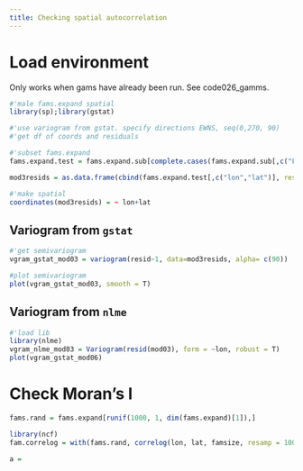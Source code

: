 ```yaml
---
title: Checking spatial autocorrelation
---
```


# Load environment
Only works when gams have already been run. See code026_gamms.

```r
#'male fams.expand spatial
library(sp);library(gstat)
```

```r
#'use variogram from gstat. specify directions EWNS, seq(0,270, 90)
#'get df of coords and residuals

#'subset fams.expand
fams.expand.test = fams.expand.sub[complete.cases(fams.expand.sub[,c("Food_type","Observer","Breeding_year")]),]

mod3resids = as.data.frame(cbind(fams.expand.test[,c("lon","lat")], resid = resid(mod03)))

#'make spatial
coordinates(mod3resids) = ~ lon+lat
```

## Variogram from ```gstat```

```r
#'get semivariogram
vgram_gstat_mod03 = variogram(resid~1, data=mod3resids, alpha= c(90))

```

```r
#plot semivariogram
plot(vgram_gstat_mod03, smooth = T)
```

## Variogram from ```nlme```

```r
#'load lib
library(nlme)
vgram_nlme_mod03 = Variogram(resid(mod03), form = ~lon, robust = T)
plot(vgram_gstat_mod06)
```

# Check Moran's I

```r
fams.rand = fams.expand[runif(1000, 1, dim(fams.expand)[1]),]

library(ncf)
fam.correlog = with(fams.rand, correlog(lon, lat, famsize, resamp = 100, latlon = T, increment = 0.1))

a = 

```


